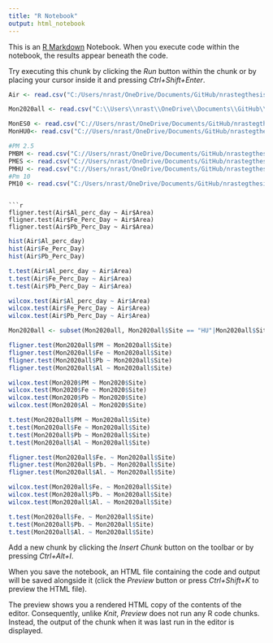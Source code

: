 ```yaml
---
title: "R Notebook"
output: html_notebook
---
```


This is an [R Markdown](http://rmarkdown.rstudio.com) Notebook. When you execute code within the notebook, the results appear beneath the code. 

Try executing this chunk by clicking the *Run* button within the chunk or by placing your cursor inside it and pressing *Ctrl+Shift+Enter*. 

```r
Air <- read.csv("C:/Users/nrast/OneDrive/Documents/GitHub/nrastegthesis/Air_Mon_Recalculate.csv")

Mon2020all <- read.csv("C:\\Users\\nrast\\OneDrive\\Documents\\GitHub\\nrastegthesis\\Mon2020all.csv")

MonES0 <- read.csv("C://Users/nrast/OneDrive/Documents/GitHub/nrastegthesis/MonES0.csv")
MonHU0<- read.csv("C://Users/nrast/OneDrive/Documents/GitHub/nrastegthesis/MonHU0.csv")

#PM 2.5
PMBM <- read.csv("C://Users/nrast/OneDrive/Documents/GitHub/nrastegthesis/BMPM.csv")
PMES <- read.csv("C://Users/nrast/OneDrive/Documents/GitHub/nrastegthesis/ESPM.csv")
PMHU <- read.csv("C://Users/nrast/OneDrive/Documents/GitHub/nrastegthesis/HUPM.csv")
#Pm 10
PM10 <- read.csv("C:/Users/nrast/OneDrive/Documents/GitHub/nrastegthesis/PM10Bmore.csv")
```
```

```r
fligner.test(Air$Al_perc_day ~ Air$Area)
fligner.test(Air$Fe_Perc_Day ~ Air$Area)
fligner.test(Air$Pb_Perc_Day ~ Air$Area)
```

```r
hist(Air$Al_perc_day)
hist(Air$Fe_Perc_Day)
hist(Air$Pb_Perc_Day)
```

```r
t.test(Air$Al_perc_day ~ Air$Area)
t.test(Air$Fe_Perc_Day ~ Air$Area)
t.test(Air$Pb_Perc_Day ~ Air$Area)
```
```r
wilcox.test(Air$Al_perc_day ~ Air$Area)
wilcox.test(Air$Fe_Perc_Day ~ Air$Area)
wilcox.test(Air$Pb_Perc_Day ~ Air$Area)
```
```r
Mon2020all <- subset(Mon2020all, Mon2020all$Site == "HU"|Mon2020all$Site=="ES")

fligner.test(Mon2020all$PM ~ Mon2020all$Site)
fligner.test(Mon2020all$Fe ~ Mon2020all$Site)
fligner.test(Mon2020all$Pb ~ Mon2020all$Site)
fligner.test(Mon2020all$Al ~ Mon2020all$Site)

```
```r
wilcox.test(Mon2020$PM ~ Mon2020$Site)
wilcox.test(Mon2020$Fe ~ Mon2020$Site)
wilcox.test(Mon2020$Pb ~ Mon2020$Site)
wilcox.test(Mon2020$Al ~ Mon2020$Site)
```

```r
t.test(Mon2020all$PM ~ Mon2020all$Site)
t.test(Mon2020all$Fe ~ Mon2020all$Site)
t.test(Mon2020all$Pb ~ Mon2020all$Site)
t.test(Mon2020all$Al ~ Mon2020all$Site)
```
```r
fligner.test(Mon2020all$Fe. ~ Mon2020all$Site)
fligner.test(Mon2020all$Pb. ~ Mon2020all$Site)
fligner.test(Mon2020all$Al. ~ Mon2020all$Site)
```
```r
wilcox.test(Mon2020all$Fe. ~ Mon2020all$Site)
wilcox.test(Mon2020all$Pb. ~ Mon2020all$Site)
wilcox.test(Mon2020all$Al. ~ Mon2020all$Site)
```
```r
t.test(Mon2020all$Fe. ~ Mon2020all$Site)
t.test(Mon2020all$Pb. ~ Mon2020all$Site)
t.test(Mon2020all$Al. ~ Mon2020all$Site)
```
Add a new chunk by clicking the *Insert Chunk* button on the toolbar or by pressing *Ctrl+Alt+I*.

When you save the notebook, an HTML file containing the code and output will be saved alongside it (click the *Preview* button or press *Ctrl+Shift+K* to preview the HTML file).

The preview shows you a rendered HTML copy of the contents of the editor. Consequently, unlike *Knit*, *Preview* does not run any R code chunks. Instead, the output of the chunk when it was last run in the editor is displayed.
